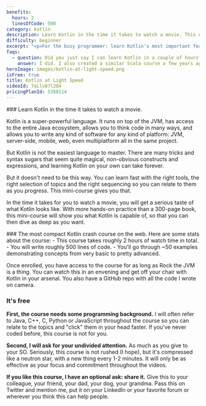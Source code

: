 ```yaml
---
benefits:
  hours: 2
  linesOfCode: 500
category: kotlin
description: Learn Kotlin in the time it takes to watch a movie. This course is for the busy programmer who wants to learn Kotlin's most important features quickly.
difficulty: beginner
excerpt: "<p>For the busy programmer: learn Kotlin's most important features in the time it takes to watch a movie</p>"
faqs:
  - question: Did you just say I can learn Kotlin in a couple of hours?
    answer: I did. I also created a similar Scala course a few years ago, which was successful, and Scala is more complex than Kotlin. If this course works (or doesn't), I'd love to hear your feedback; feel free to contact me at rockthejvm.com/contact.
heroImage: images/kotlin-at-light-speed.png
isFree: true
title: Kotlin at Light Speed
videoId: 7aLlv87l2O4
pricingPlanId: 5388114
---
```



<CourseLayout>
<Fragment slot="goal">
### Learn Kotlin in the time it takes to watch a movie.

Kotlin is a super-powerful language. It runs on top of the JVM, has access to the entire Java ecosystem, allows you to think code in many ways, and allows you to write any kind of software for any kind of platform: JVM, server-side, mobile, web, even multiplatform all in the same project.

But Kotlin is not the easiest language to master. There are many tricks and syntax sugars that seem quite magical, non-obvious constructs and expressions, and learning Kotlin on your own can take forever.

But it doesn't need to be this way. You can learn fast with the right tools, the right selection of topics and the right sequencing so you can relate to them as you progress. This mini-course gives you that.

In the time it takes for you to watch a movie, you will get a serious taste of what Kotlin looks like. With more hands-on practice than a 300-page book, this mini-course will show you what Kotlin is capable of, so that you can then dive as deep as you want.

</Fragment>
<Fragment slot="skills">
### The most compact Kotlin crash course on the web.
Here are some stats about the course:
- This course takes roughly 2 hours of watch time in total.
- You will write roughly 500 lines of code.
- You'll go through ~50 examples demonstrating concepts from very basic to pretty advanced.

Once enrolled, you have access to the course for as long as Rock the JVM is a thing. You can watch this in an envening and get off your chair with Kotlin in your arsenal. You also have a GitHub repo with all the code I wrote on camera.

### It's free

**First, the course needs some programming background.** I will often refer to Java, C++, C, Python or JavaScript throughout the course so you can relate to the topics and "click" them in your head faster. If you've never coded before, this course is not for you.

**Second, I will ask for your undivided attention.** As much as you give to your SO. Seriously, this course is not rushed (I hope), but it's compressed like a neutron star, with a new thing every 1-2 minutes. It will only be as effective as your focus and commitment throughout the videos.

**If you like this course, I have an optional ask: share it.** Give this to your colleague, your friend, your dad, your dog, your grandma. Pass this on Twitter and mention me, put it on your LinkedIn or your favorite forum or wherever you think this can help people.

</Fragment>
</CourseLayout>
